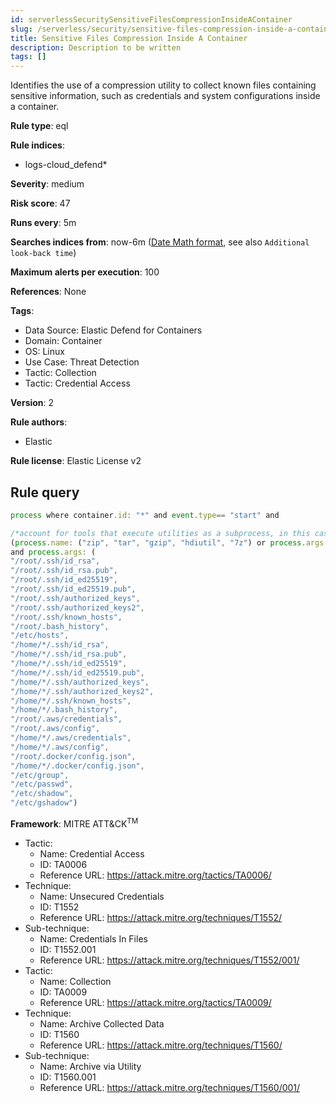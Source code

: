```yaml
---
id: serverlessSecuritySensitiveFilesCompressionInsideAContainer
slug: /serverless/security/sensitive-files-compression-inside-a-container
title: Sensitive Files Compression Inside A Container
description: Description to be written
tags: []
---
```


<div id="sensitive-files-compression-inside-a-container"></div>

Identifies the use of a compression utility to collect known files containing sensitive information, such as credentials and system configurations inside a container.

**Rule type**: eql

**Rule indices**: 

* logs-cloud_defend*

**Severity**: medium

**Risk score**: 47

**Runs every**: 5m

**Searches indices from**: now-6m ([Date Math format](((ref))/common-options.html#date-math), see also <DocLink id="serverlessSecurityRulesUiCreate" section="set-the-rules-schedule">`Additional look-back time`</DocLink>)

**Maximum alerts per execution**: 100

**References**: None

**Tags**: 

* Data Source: Elastic Defend for Containers
* Domain: Container
* OS: Linux
* Use Case: Threat Detection
* Tactic: Collection
* Tactic: Credential Access

**Version**: 2

**Rule authors**: 

* Elastic

**Rule license**: Elastic License v2

## Rule query

```js
process where container.id: "*" and event.type== "start" and 

/*account for tools that execute utilities as a subprocess, in this case the target utility name will appear as a process arg*/  
(process.name: ("zip", "tar", "gzip", "hdiutil", "7z") or process.args: ("zip", "tar", "gzip", "hdiutil", "7z"))
and process.args: ( 
"/root/.ssh/id_rsa", 
"/root/.ssh/id_rsa.pub", 
"/root/.ssh/id_ed25519", 
"/root/.ssh/id_ed25519.pub", 
"/root/.ssh/authorized_keys", 
"/root/.ssh/authorized_keys2", 
"/root/.ssh/known_hosts", 
"/root/.bash_history", 
"/etc/hosts", 
"/home/*/.ssh/id_rsa", 
"/home/*/.ssh/id_rsa.pub", 
"/home/*/.ssh/id_ed25519",
"/home/*/.ssh/id_ed25519.pub",
"/home/*/.ssh/authorized_keys",
"/home/*/.ssh/authorized_keys2",
"/home/*/.ssh/known_hosts",
"/home/*/.bash_history",
"/root/.aws/credentials",
"/root/.aws/config",
"/home/*/.aws/credentials",
"/home/*/.aws/config",
"/root/.docker/config.json",
"/home/*/.docker/config.json",
"/etc/group",
"/etc/passwd",
"/etc/shadow",
"/etc/gshadow")

```

**Framework**: MITRE ATT&CK<sup>TM</sup>

* Tactic:
    * Name: Credential Access
    * ID: TA0006
    * Reference URL: https://attack.mitre.org/tactics/TA0006/
* Technique:
    * Name: Unsecured Credentials
    * ID: T1552
    * Reference URL: https://attack.mitre.org/techniques/T1552/
* Sub-technique:
    * Name: Credentials In Files
    * ID: T1552.001
    * Reference URL: https://attack.mitre.org/techniques/T1552/001/
* Tactic:
    * Name: Collection
    * ID: TA0009
    * Reference URL: https://attack.mitre.org/tactics/TA0009/
* Technique:
    * Name: Archive Collected Data
    * ID: T1560
    * Reference URL: https://attack.mitre.org/techniques/T1560/
* Sub-technique:
    * Name: Archive via Utility
    * ID: T1560.001
    * Reference URL: https://attack.mitre.org/techniques/T1560/001/

